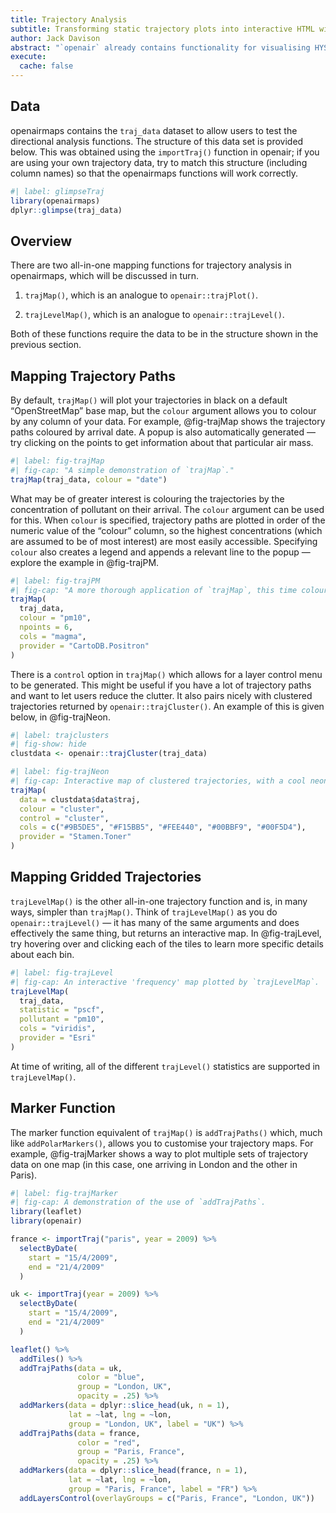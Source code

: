 ```yaml
---
title: Trajectory Analysis
subtitle: Transforming static trajectory plots into interactive HTML widgets 
author: Jack Davison
abstract: "`openair` already contains functionality for visualising HYSPLIT back trajectories, but as more trajectory paths are added these static plots can become difficult to interpret. `openairmaps` allows for effectively the same visualisations to be mapped in `leaflet`, which can help untangle these complex figures."
execute: 
  cache: false
---
```


## Data

[openairmaps]{.pkg} contains the `traj_data` dataset to allow users to test the directional analysis functions. The structure of this data set is provided below. This was obtained using the `importTraj()` function in [openair]{.pkg}; if you are using your own trajectory data, try to match this structure (including column names) so that the [openairmaps]{.pkg} functions will work correctly.

```r
#| label: glimpseTraj
library(openairmaps)
dplyr::glimpse(traj_data)
```

## Overview

There are two all-in-one mapping functions for trajectory analysis in [openairmaps]{.pkg}, which will be discussed in turn.

1.  `trajMap()`, which is an analogue to `openair::trajPlot()`.

2.  `trajLevelMap()`, which is an analogue to `openair::trajLevel()`.

Both of these functions require the data to be in the structure shown in the previous section.

## Mapping Trajectory Paths

By default, `trajMap()` will plot your trajectories in black on a default "OpenStreetMap" base map, but the `colour` argument allows you to colour by any column of your data. For example, @fig-trajMap shows the trajectory paths coloured by arrival date. A popup is also automatically generated --- try clicking on the points to get information about that particular air mass.

```r
#| label: fig-trajMap
#| fig-cap: "A simple demonstration of `trajMap`."
trajMap(traj_data, colour = "date")
```

What may be of greater interest is colouring the trajectories by the concentration of pollutant on their arrival. The `colour` argument can be used for this. When `colour` is specified, trajectory paths are plotted in order of the numeric value of the "colour" column, so the highest concentrations (which are assumed to be of most interest) are most easily accessible. Specifying `colour` also creates a legend and appends a relevant line to the popup --- explore the example in @fig-trajPM.

```r
#| label: fig-trajPM
#| fig-cap: "A more thorough application of `trajMap`, this time coloured by PM concentrations."
trajMap(
  traj_data,
  colour = "pm10",
  npoints = 6,
  cols = "magma",
  provider = "CartoDB.Positron"
)
```

There is a `control` option in `trajMap()` which allows for a layer control menu to be generated. This might be useful if you have a lot of trajectory paths and want to let users reduce the clutter. It also pairs nicely with clustered trajectories returned by `openair::trajCluster()`. An example of this is given below, in @fig-trajNeon.

```r
#| label: trajclusters
#| fig-show: hide
clustdata <- openair::trajCluster(traj_data)
```

```r
#| label: fig-trajNeon
#| fig-cap: Interactive map of clustered trajectories, with a cool neon colour scheme!
trajMap(
  data = clustdata$data$traj,
  colour = "cluster",
  control = "cluster",
  cols = c("#9B5DE5", "#F15BB5", "#FEE440", "#00BBF9", "#00F5D4"),
  provider = "Stamen.Toner"
)
```

## Mapping Gridded Trajectories

`trajLevelMap()` is the other all-in-one trajectory function and is, in many ways, simpler than `trajMap()`. Think of `trajLevelMap()` as you do `openair::trajLevel()` --- it has many of the same arguments and does effectively the same thing, but returns an interactive map. In @fig-trajLevel, try hovering over and clicking each of the tiles to learn more specific details about each bin.

```r
#| label: fig-trajLevel
#| fig-cap: An interactive 'frequency' map plotted by `trajLevelMap`.
trajLevelMap(
  traj_data,
  statistic = "pscf",
  pollutant = "pm10",
  cols = "viridis",
  provider = "Esri"
)
```

At time of writing, all of the different `trajLevel()` statistics are supported in `trajLevelMap()`.

## Marker Function

The marker function equivalent of `trajMap()` is `addTrajPaths()` which, much like `addPolarMarkers()`, allows you to customise your trajectory maps. For example, @fig-trajMarker shows a way to plot multiple sets of trajectory data on one map (in this case, one arriving in London and the other in Paris).

```r
#| label: fig-trajMarker
#| fig-cap: A demonstration of the use of `addTrajPaths`.
library(leaflet)
library(openair)

france <- importTraj("paris", year = 2009) %>%
  selectByDate(
    start = "15/4/2009",
    end = "21/4/2009"
  )

uk <- importTraj(year = 2009) %>%
  selectByDate(
    start = "15/4/2009",
    end = "21/4/2009"
  )

leaflet() %>%
  addTiles() %>%
  addTrajPaths(data = uk,
               color = "blue",
               group = "London, UK", 
               opacity = .25) %>%
  addMarkers(data = dplyr::slice_head(uk, n = 1),
             lat = ~lat, lng = ~lon,
             group = "London, UK", label = "UK") %>%
  addTrajPaths(data = france,
               color = "red",
               group = "Paris, France", 
               opacity = .25) %>%
  addMarkers(data = dplyr::slice_head(france, n = 1), 
             lat = ~lat, lng = ~lon,
             group = "Paris, France", label = "FR") %>%
  addLayersControl(overlayGroups = c("Paris, France", "London, UK"))

```
